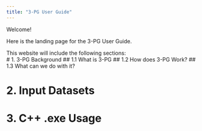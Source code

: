 ```yaml
---
title: "3-PG User Guide"
---
```


Welcome!

Here is the landing page for the 3-PG User Guide.

This website will include the following sections:\
\# 1. 3-PG Background
## 1.1 What is 3-PG
## 1.2 How does 3-PG Work?
## 1.3 What can we do with it?

# 2. Input Datasets

# 3. C++ .exe Usage

